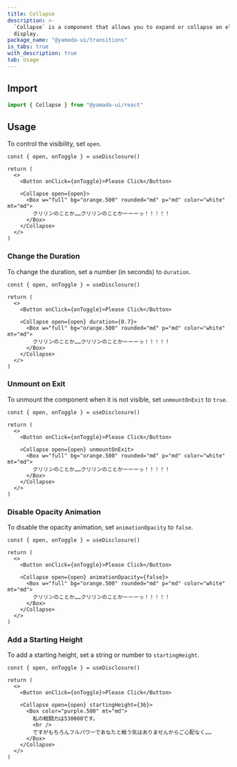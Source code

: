 ```yaml
---
title: Collapse
description: >-
  `Collapse` is a component that allows you to expand or collapse an element for
  display.
package_name: "@yamada-ui/transitions"
is_tabs: true
with_description: true
tab: Usage
---
```


## Import

```ts
import { Collapse } from "@yamada-ui/react"
```

## Usage

To control the visibility, set `open`.

```tsx functional=true
const { open, onToggle } = useDisclosure()

return (
  <>
    <Button onClick={onToggle}>Please Click</Button>

    <Collapse open={open}>
      <Box w="full" bg="orange.500" rounded="md" p="md" color="white" mt="md">
        クリリンのことか……クリリンのことかーーーっ！！！！！
      </Box>
    </Collapse>
  </>
)
```

### Change the Duration

To change the duration, set a number (in seconds) to `duration`.

```tsx functional=true
const { open, onToggle } = useDisclosure()

return (
  <>
    <Button onClick={onToggle}>Please Click</Button>

    <Collapse open={open} duration={0.7}>
      <Box w="full" bg="orange.500" rounded="md" p="md" color="white" mt="md">
        クリリンのことか……クリリンのことかーーーっ！！！！！
      </Box>
    </Collapse>
  </>
)
```

### Unmount on Exit

To unmount the component when it is not visible, set `unmountOnExit` to `true`.

```tsx functional=true
const { open, onToggle } = useDisclosure()

return (
  <>
    <Button onClick={onToggle}>Please Click</Button>

    <Collapse open={open} unmountOnExit>
      <Box w="full" bg="orange.500" rounded="md" p="md" color="white" mt="md">
        クリリンのことか……クリリンのことかーーーっ！！！！！
      </Box>
    </Collapse>
  </>
)
```

### Disable Opacity Animation

To disable the opacity animation, set `animationOpacity` to `false`.

```tsx functional=true
const { open, onToggle } = useDisclosure()

return (
  <>
    <Button onClick={onToggle}>Please Click</Button>

    <Collapse open={open} animationOpacity={false}>
      <Box w="full" bg="orange.500" rounded="md" p="md" color="white" mt="md">
        クリリンのことか……クリリンのことかーーーっ！！！！！
      </Box>
    </Collapse>
  </>
)
```

### Add a Starting Height

To add a starting height, set a string or number to `startingHeight`.

```tsx functional=true
const { open, onToggle } = useDisclosure()

return (
  <>
    <Button onClick={onToggle}>Please Click</Button>

    <Collapse open={open} startingHeight={36}>
      <Box color="purple.500" mt="md">
        私の戦闘力は530000です。
        <br />
        ですがもちろんフルパワーであなたと戦う気はありませんからご心配なく……
      </Box>
    </Collapse>
  </>
)
```
